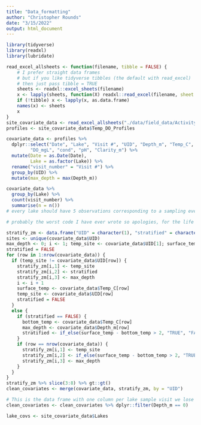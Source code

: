 ```yaml
---
title: "Data_formatting"
author: "Christopher Rounds"
date: "3/15/2022"
output: html_document
---
```


```r
library(tidyverse)
library(readxl) 
library(lubridate)

read_excel_allsheets <- function(filename, tibble = FALSE) {
    # I prefer straight data frames
    # but if you like tidyverse tibbles (the default with read_excel)
    # then just pass tibble = TRUE
    sheets <- readxl::excel_sheets(filename)
    x <- lapply(sheets, function(X) readxl::read_excel(filename, sheet = X))
    if (!tibble) x <- lapply(x, as.data.frame)
    names(x) <- sheets
    x
}
site_covariate_data <- read_excel_allsheets("./data/field_data/Activity_1_eDNA_Field_Data_2021.xlsx")
profiles <- site_covariate_data$Temp_DO_Profiles

```

```r
covariate_data <- profiles %>%
  dplyr::select("Date", "Lake", "Visit #", "UID", "Depth_m", "Temp_C", 
         "DO_mgL", "cond", "pH", "Clarity_m") %>%
  mutate(Date = as.Date(Date),
         Lake = as.factor(Lake)) %>%
  rename("visit_number" = "Visit #") %>%
  group_by(UID) %>%
  mutate(max_depth = max(Depth_m))

covariate_data %>%
  group_by(Lake) %>%
  count(visit_number) %>%
  summarise(n = n()) 
# every lake should have 5 observations corresponding to a sampling event
```



```r
# probably the worst code I have ever wrote so apologies, for the life of me I couldn't figure out a tidy way to do this. What I am doing is looking at the temperature profile from each lake visit to see if there is at least a 2 deg C difference in temperature. If there is a 2 deg C difference in temp, stratified is classified as TRUE and the depth where the difference occurs is recorded.

stratify_zm <- data.frame("UID" = character(1), "stratified" = character(1), "strat_zm" = numeric(1))
sites <- unique(covariate_data$UID)
max_depth <- 0; i <- 1; temp_site <- covariate_data$UID[1]; surface_temp <- covariate_data$Temp_C[1]
stratified = FALSE
for (row in 1:nrow(covariate_data)) {
  if (temp_site != covariate_data$UID[row]) {
    stratify_zm[i,1] <- temp_site
    stratify_zm[i,2] <- stratified
    stratify_zm[i,3] <- max_depth
    i <- i + 1
    surface_temp <- covariate_data$Temp_C[row]
    temp_site <- covariate_data$UID[row]
    stratified = FALSE
  } 
  else {
    if (stratified == FALSE) {
      bottom_temp <- covariate_data$Temp_C[row]
      max_depth <- covariate_data$Depth_m[row]
      stratified <- if_else(surface_temp - bottom_temp > 2, "TRUE", "FALSE")
    }
    if (row == nrow(covariate_data)) {
      stratify_zm[i,1] <- temp_site
      stratify_zm[i,2] <- if_else(surface_temp - bottom_temp > 2, "TRUE", "FALSE")
      stratify_zm[i,3] <- max_depth
    }
  }
}
stratify_zm %>% slice(3:8) %>% gt::gt()
clean_covariates <- merge(covariate_data, stratify_zm, by = "UID")

# This is the data frame with one column per lake sample visit we lose some information (temperature at depth) but has most data.
clean_covariates <- clean_covariates %>% dplyr::filter(Depth_m == 0)
```

```r
lake_covs <- site_covariate_data$Lakes
```

